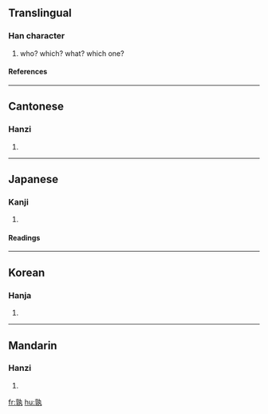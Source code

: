 ==Translingual==
===Han character===
{{Han char|rn=39|rad=子|as=08|sn=11|four=0541<sub>7</sub>|canj=卜木大弓戈 (YDKNI)}}
# who? which? what? which one?
====References====
{{Han ref|kx=0280.050|dkj=06995|dj=0549.030|hdz=21016.140|uh=5B70|ud=23408|bh=B145|bd=45381}}
----
==Cantonese==
===Hanzi===
{{yue-hanzi|jyut=|y=suk6}}
# {{defn|Cantonese}}
----
==Japanese==
===Kanji===
{{ja-kanji|grade=|rs=子08}}
# {{defn|Japanese}} 
====Readings====
{{ja-readings|on=[[じゅく]] (juku)|kun=[[たれ]] (tare), [[いずれ]] (izure)}}
----
==Korean==
===Hanja===
{{ko-hanja|hangeul=숙|rv=suk|mr=suk}}
# {{defn|Korean}}
----
==Mandarin==
===Hanzi===
{{cmn-hanzi|pin=[[shú]] (shu2)|wg=shu<sup>2</sup>}}
# {{defn|Mandarin}}

[[fr:孰]]
[[hu:孰]]